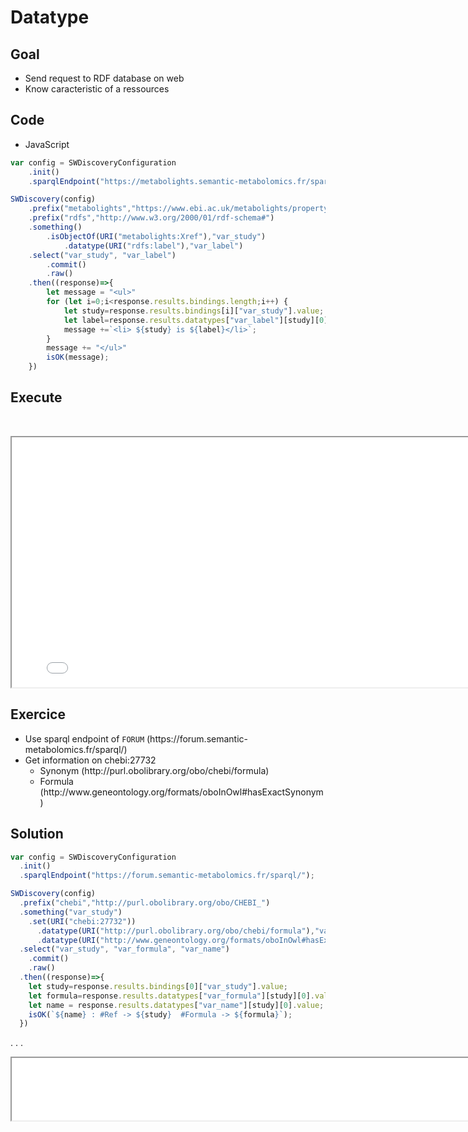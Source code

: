 # Datatype

## Goal
- Send request to RDF database on web
- Know caracteristic of a ressources

## Code
- JavaScript

```.js
var config = SWDiscoveryConfiguration
    .init()
    .sparqlEndpoint("https://metabolights.semantic-metabolomics.fr/sparql");

SWDiscovery(config)
    .prefix("metabolights","https://www.ebi.ac.uk/metabolights/property#")
    .prefix("rdfs","http://www.w3.org/2000/01/rdf-schema#")
    .something()
        .isObjectOf(URI("metabolights:Xref"),"var_study")
            .datatype(URI("rdfs:label"),"var_label")
    .select("var_study", "var_label")
        .commit()
        .raw()
    .then((response)=>{
        let message = "<ul>"
        for (let i=0;i<response.results.bindings.length;i++) {
            let study=response.results.bindings[i]["var_study"].value;
            let label=response.results.datatypes["var_label"][study][0].value; 
            message +=`<li> ${study} is ${label}</li>`;
        }
        message += "</ul>"
        isOK(message);
    })
```

## Execute
<br>
```{=html}
<iframe 
   src="./samples/datatype_endpoint.html"
   width="800"
   height="400"
></iframe>
```

## Exercice 

* Use sparql endpoint of `FORUM` (https://forum.semantic-metabolomics.fr/sparql/)
* Get information on chebi:27732
    + Synonym (http://purl.obolibrary.org/obo/chebi/formula)
    + Formula (http://www.geneontology.org/formats/oboInOwl#hasExactSynonym)

## Solution
```.js
var config = SWDiscoveryConfiguration
  .init()
  .sparqlEndpoint("https://forum.semantic-metabolomics.fr/sparql/");

SWDiscovery(config)
  .prefix("chebi","http://purl.obolibrary.org/obo/CHEBI_")
  .something("var_study")
    .set(URI("chebi:27732"))
      .datatype(URI("http://purl.obolibrary.org/obo/chebi/formula"),"var_formula")
      .datatype(URI("http://www.geneontology.org/formats/oboInOwl#hasExactSynonym"),"var_name")
  .select("var_study", "var_formula", "var_name")
    .commit()
    .raw()
  .then((response)=>{
    let study=response.results.bindings[0]["var_study"].value;
    let formula=response.results.datatypes["var_formula"][study][0].value; 
    let name = response.results.datatypes["var_name"][study][0].value;
    isOK(`${name} : #Ref -> ${study}  #Formula -> ${formula}`);
  })
```

. . .

```{=html}
<iframe 
   src="./solutions/datatype_endpoint.html"
   width="1000"
   height="100"
></iframe>
```
